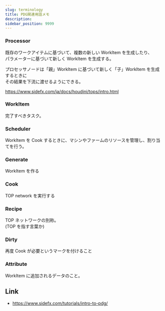 ```yaml
---
slug: terminology
title: PDG関連用語メモ
description:
sidebar_position: 9999
---
```


### Processor

既存のワークアイテムに基づいて、複数の新しい WorkItem を生成したり、  
パラメーターに基づいて新しく WorkItem を生成する。

プロセッサノードは「親」WorkItem に基づいて新しく「子」WorkItem を生成するときに  
その結果を下流に渡せるようにできる。

https://www.sidefx.com/ja/docs/houdini/tops/intro.html

### WorkItem

完了すべきタスク。

### Scheduler

WorkItem を Cook するときに、マシンやファームのリソースを管理し、割り当てを行う。

### Generate

WorkItem を作る

### Cook

TOP network を実行する

### Recipe

TOP ネットワークの別称。  
(TOP を指す言葉か)

### Dirty

再度 Cook が必要というマークを付けること

### Attribute

WorkItem に追加されるデータのこと。

## Link

-   https://www.sidefx.com/tutorials/intro-to-pdg/
